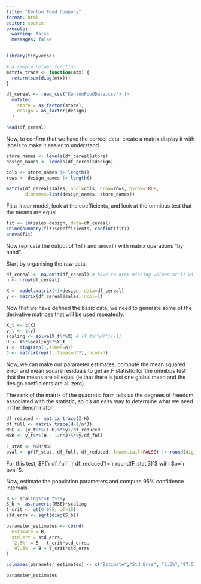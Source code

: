 ```yaml
---
title: "Kenton Food Company"
format: html
editor: source
execute: 
  warning: false
  messages: false
---
```


```r
library(tidyverse)

# a simple helper function
matrix_trace <- function(mtx) {
  return(sum(diag(mtx)))
}

df_cereal <- read_csv("KentonFoodData.csv") |> 
  mutate(
    store = as_factor(store),
    design = as_factor(design)
  )

head(df_cereal)
```

Now, to confirm that we have the correct data, create a matrix display it with
labels to make it easier to understand.

```r
store_names <- levels(df_cereal$store)
design_names <- levels(df_cereal$design)

cols <- store_names |> length()
rows <- design_names |> length()

matrix(df_cereal$sales, ncol=cols, nrow=rows, byrow=TRUE,
       dimnames=list(design_names, store_names))
```

Fit a linear model, look at the coefficients, and look at the omnibus test that
the means are equal.

```r
fit <- lm(sales~design, data=df_cereal)
cbind(summary(fit)$coefficients, confint(fit))
anova(fit)
```

Now replicate the output of `lm()` and `anova()` with matrix operations "by
hand".

Start by organising the raw data.

```r
df_cereal <- na.omit(df_cereal) # have to drop missing values or it will choke
n <- nrow(df_cereal)

X <- model.matrix(~1+design, data=df_cereal)
y <- matrix(df_cereal$sales, ncol=1)
```

Now that we have defined the basic data, we need to generate some of the
derivative matrices that will be used repeatedly.

```r
X_t <- t(X)
y_t <- t(y)
scaling <- solve(X_t%*%X) # (X_t%*%X)^)(-1)
H <- X%*%scaling%*%X_t
I <- diag(rep(1,times=n))
J <- matrix(rep(1, times=n^2), ncol=n)
```

Now, we can make our parameter estimates, compute the mean squared error and
mean square residuals to get an F statistic for the omnibus test that the means
are all equal (ie that there is just one global mean and the design coefficients
are all zero).

The rank of the matrix of the quadratic form tells us the degrees of freedom
associated with the statistic, so it's an easy way to determine what we need
in the denominator.

```r
df_reduced <- matrix_trace(I-H)
df_full <- matrix_trace(H-1/n*J)
MSE <- (y_t%*%(I-H)%*%y)/df_reduced
MSR <- y_t%*%(H - 1/n*J)%*%y/df_full

F_stat <- MSR/MSE
pval <- pf(F_stat, df_full, df_reduced, lower.tail=FALSE) |> round(digits=7)
```
For this test, $F(`r df_full`,`r df_reduced`)=`r round(F_stat,3)`
$ with $p=`r pval`$.

Now, estimate the population parameters and compute 95% confidence intervals.

```r
B <- scaling%*%X_t%*%y
S_b <- as.numeric(MSE)*scaling
t_crit <- qt(0.975, df=15)
std_errs <- sqrt(diag(S_b))

parameter_estimates <- cbind(
  Estimate = B,
  std_err = std_errs,
  `2.5%` = B - t_crit*std_errs,
  `97.5%` = B + t_crit*std_errs
)

colnames(parameter_estimates) <- c("Estimate","Std Errs", "2.5%","97.5%")

parameter_estimates
```



